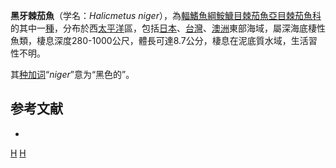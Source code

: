 {{Speciesbox
| status = NE
| status_system = IUCN3.1
| taxon = Halicmetus niger
| authority = [[Ho|Ho]], [[Endo|Endo]] & [[Sakamaki|Sakamaki]], 2008
| synonyms = 
}}

'''黑牙棘茄魚'''（学名：''Halicmetus niger''），為[[輻鰭魚綱|輻鰭魚綱]][[鮟鱇目|鮟鱇目]][[棘茄魚亞目|棘茄魚亞目]][[棘茄魚科|棘茄魚科]]的其中一[[種|種]]，分布於西[[太平洋|太平洋]]區，包括[[日本|日本]]、[[台灣|台灣]]、[[澳洲|澳洲]]東部海域，屬深海底棲性魚類，棲息深度280-1000公尺，體長可達8.7公分，棲息在泥底質水域，生活習性不明。

其[[种加词|种加词]]“''niger''”意为“黑色的”。

==参考文献==
*{{FishBase_species|genus=Halicmetus|species=niger|year=2014|month=2}}

{{Taxonbar|from=Q5528438}}

[[Category:牙棘茄魚屬|H]]
[[Category:2008年描述的鱼类|H]]


{{魚類小作品}}
